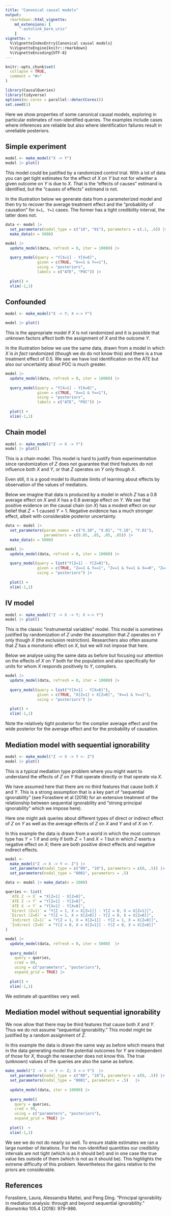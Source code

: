 ```yaml
---
title: "Canonical causal models"
output: 
  rmarkdown::html_vignette:
    md_extensions: [ 
      "-autolink_bare_uris" 
    ]
vignette: >
  %\VignetteIndexEntry{Canonical causal models}
  %\VignetteEngine{knitr::rmarkdown}
  %\VignetteEncoding{UTF-8}
---
```


```r
knitr::opts_chunk$set(
  collapse = TRUE,
  comment = "#>"
)
```

```r
library(CausalQueries)
library(tidyverse)
options(mc.cores = parallel::detectCores())
set.seed(1)
```

Here we show properties of some canonical causal models, exploring in particular estimates of non-identified queries. The examples include cases where inferences are reliable but also where identification failures result in unreliable posteriors.


## Simple experiment

```r
model <- make_model("X -> Y")
model |> plot()
```

This model could be justified by a randomized control trial. With a lot of data you can get tight estimates for the effect of $X$ on $Y$ but not for whether a given outcome on $Y$ is due to $X$. That is the "effects of causes" estimand is identified, but the "causes of effects" estimand is not. 

In the illustration below we generate data from a parameterized model and then try to recover the average treatment effect and the "probability of causation" for `X=1, Y=1` cases. The former has a tight credibility interval, the latter does not.

```r
data <- model |> 
  set_parameters(nodal_type = c("10", "01"), parameters = c(.1, .6)) |> 
  make_data(n = 5000)

model |>
  update_model(data, refresh = 0, iter = 10000) |>
  
  query_model(query = "Y[X=1] - Y[X=0]",
              given = c(TRUE, "X==1 & Y==1"),
              using = "posteriors",
              labels = c("ATE", "POC")) |>
  
  plot() +
  xlim(-1,1)
```





## Confounded

```r
model <- make_model("X -> Y; X <-> Y")

model |> plot()
```

This is the appropriate model if $X$ is not randomized and it is possible that unknown factors affect both the assignment of $X$ and the outcome $Y$.

In the illustration below we use the same data, drawn from a model in which *X* is *in fact* randomized (though we do do not know this) and there is a true treatment effect of 0.5. We see we have lost identification on the ATE but also our uncertainty about POC is much greater.


```r
model |>
  update_model(data, refresh = 0, iter = 10000) |>
  
  query_model(query = "Y[X=1] - Y[X=0]",
              given = c(TRUE, "X==1 & Y==1"),
              using = "posteriors",
              labels = c("ATE", "POC")) |>
  
  plot() +
  xlim(-1,1)
```



## Chain model

```r
model <- make_model("Z -> X -> Y")
model |> plot() 
```

This is a chain model. This model is hard to justify from experimentation since randomization of $Z$  does not guarantee that third features do not influence both $X$ and $Y$, or that $Z$ operates on  $Y$ only though $X$.

Even still, it is a good model to illustrate limits of learning about effects by observation of the values of mediators. 

Below we imagine that data is produced by a model in which $Z$ has a 0.8 average effect on $X$ and $X$ has a 0.8 average effect on $Y$. We see that positive evidence on the causal chain (on $X$) has a modest effect on our belief that $Z=1$ caused $Y=1$. Negative evidence has a much stronger effect, albeit with considerable posterior uncertainty. 

```r
data <- model |> 
  set_parameters(param_names = c("X.10", "X.01", "Y.10", "Y.01"), 
                 parameters = c(0.05, .85, .05, .85)) |> 
  make_data(n = 5000)

model |>
  update_model(data, refresh = 0, iter = 10000) |>
  
  query_model(query = list("Y[Z=1] - Y[Z=0]"),
              given = c(TRUE, "Z==1 & Y==1", "Z==1 & Y==1 & X==0", "Z==1 & Y==1 & X==1"),
              using = "posteriors") |>
  
  plot() +
  xlim(-1,1)
```


## IV model

```r
model <- make_model("Z -> X -> Y; X <-> Y")
model |> plot()
```

This is the classic "instrumental variables" model. This model is sometimes justified by randomization of $Z$ under the assumption that $Z$ operates on  $Y$ only though $X$ (the exclusion restriction). Researchers also often assume that $Z$ has a monotonic effect on $X$, but we will not impose that here.

Below we analyse using the same data as before but focusing our attention on the effects of $X$ on $Y$ both for the population and also specifically for units for whom $X$ responds positively to $Y$, compliers. 


```r
model |>
  update_model(data, refresh = 0, iter = 10000) |>
  
  query_model(query = list("Y[X=1] - Y[X=0]"),
              given = c(TRUE, "X[Z=1] > X[Z=0]", "X==1 & Y==1"),
              using = "posteriors") |>
  
  plot() +
  xlim(-1,1)
```

Note the relatively tight posterior for the complier average effect and the wide posterior for the average effect and for the probability of causation.

## Mediation model with sequential ignorability

```r
model <- make_model("Z -> X -> Y <- Z")
model |> plot()
```

This is a typical mediation type problem where you might want to understand the effects of $Z$ on $Y$ that operate directly or that operate via $X$. 

We have assumed here that there are no third features that cause both $X$ and $Y$. This is a strong assumption that is a key part of "sequential ignorability" (see Forastiere et al (2018) for an extensive treatment of the relationship between sequential ignorability and "strong principal ignorability" which we impose here).

Here one might ask queries about different types of direct or indirect effect of $Z$ on $Y$ as well as the average effects of $Z$ on $X$ and $Y$ and of $X$ on $Y$. 

In this example the data is drawn from a world in which the most common type has $Y=1$ if and only if both $Z=1$ and $X=1$ but in which $Z$ exerts a negative effect on $X$; there are both positive direct effects and negative indirect effects. 

```r

model <-  
  make_model("Z -> X -> Y <- Z") |> 
  set_parameters(nodal_type = c("00", "10"), parameters = c(0, .5)) |> 
  set_parameters(nodal_type = "0001", parameters = .5) 

data <- model |> make_data(n = 2000)

queries <- list(
  `ATE Z -> X` = "X[Z=1] - X[Z=0]",
  `ATE Z -> Y` = "Y[Z=1] - Y[Z=0]",
  `ATE X -> Y` = "Y[X=1] - Y[X=0]",
  `Direct (Z=1)` = "Y[Z = 1, X = X[Z=1]] - Y[Z = 0, X = X[Z=1]]",
  `Direct (Z=0)` = "Y[Z = 1, X = X[Z=0]] - Y[Z = 0, X = X[Z=0]]",
  `Indirect (Z=1)` = "Y[Z = 1, X = X[Z=1]] - Y[Z = 1, X = X[Z=0]]",
  `Indirect (Z=0)` = "Y[Z = 0, X = X[Z=1]] - Y[Z = 0, X = X[Z=0]]"
)

model |>
  update_model(data, refresh = 0, iter = 5000)  |>
  
  query_model(
    query = queries,
    cred = 99,
    using = c("parameters", "posteriors"),
    expand_grid = TRUE) |>
  
  plot() +
  xlim(-1,1)
```

We estimate all quantities very well.


## Mediation model without sequential ignorability

We now allow that there may be third features that cause both $X$ and $Y$. Thus we do not assume "sequential ignorability." This model might be justified by a random assignment of $Z$.

In this example the data is drawn the same way as before which means that in the data generating model the potential outcomes for $Y$ are independent of those for $X$, though the researcher does not know this.  The true (unknown) values of the queries are also the same as before.

```r
make_model("Z -> X -> Y <- Z; X <-> Y")  |>
  set_parameters(nodal_type = c("00", "10"), parameters = c(0, .5)) |> 
  set_parameters(nodal_type = "0001", parameters = .5)   |>
  
  update_model(data, iter = 10000) |>   
  
  query_model(
    query = queries,
    cred = 99,
    using = c("parameters", "posteriors"),
    expand_grid = TRUE) |>
  
  plot()  +
  xlim(-1,1) 
```


We see we do not do nearly so well. To ensure stable estimates we ran a large number of iterations. For the non-identified quantities our credibility intervals are not tight (which is as it should be!) and in one case the  true value lies outside of them (which is not as it should be). This highlights the extreme difficulty of this problem.  Nevertheless the gains relative to the priors are considerable.


## References

Forastiere, Laura, Alessandra Mattei, and Peng Ding. "Principal ignorability in mediation analysis: through and beyond sequential ignorability." *Biometrika* 105.4 (2018): 979-986.
